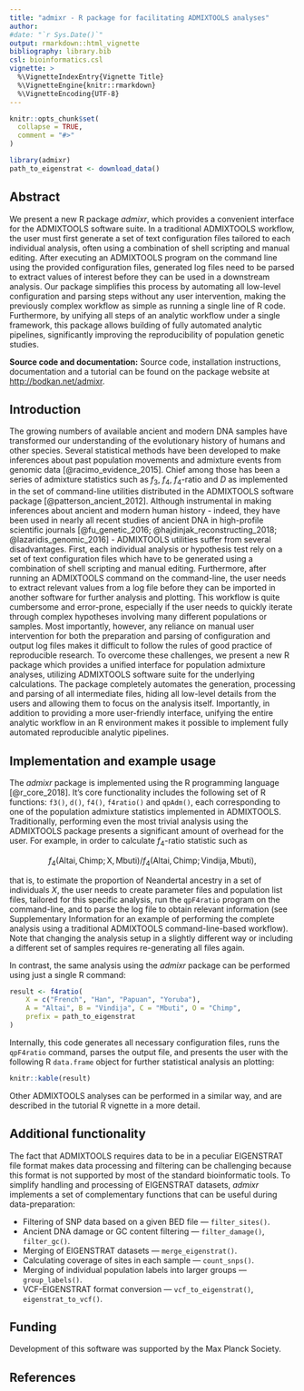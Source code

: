 ```yaml
---
title: "admixr - R package for facilitating ADMIXTOOLS analyses"
author:
#date: "`r Sys.Date()`"
output: rmarkdown::html_vignette
bibliography: library.bib
csl: bioinformatics.csl
vignette: >
  %\VignetteIndexEntry{Vignette Title}
  %\VignetteEngine{knitr::rmarkdown}
  %\VignetteEncoding{UTF-8}
---
```


```r
knitr::opts_chunk$set(
  collapse = TRUE,
  comment = "#>"
)

library(admixr)
path_to_eigenstrat <- download_data()
```

## Abstract

We present a new R package _admixr_, which provides a convenient interface for
the ADMIXTOOLS software suite. In a traditional ADMIXTOOLS workflow, the user
must first generate a set of text configuration files tailored to each
individual analysis, often using a combination of shell scripting and manual
editing. After executing an ADMIXTOOLS program on the command line using the
provided configuration files, generated log files need to be parsed to extract
values of interest before they can be used in a downstream analysis. Our
package simplifies this process by automating all low-level configuration and
parsing steps without any user intervention, making the previously complex
workflow as simple as running a single line of R code. Furthermore, by unifying
all steps of an analytic workflow under a single framework, this package allows
building of fully automated analytic pipelines, significantly improving the
reproducibility of population genetic studies.

**Source code and documentation:** Source code, installation instructions,
documentation and a tutorial can be found on the package website at
[http://bodkan.net/admixr](http://bodkan.net/admixr).

## Introduction

The growing numbers of available ancient and modern DNA samples have
transformed our understanding of the evolutionary history of humans and other
species. Several statistical methods have been developed to make inferences
about past population movements and admixture events from genomic data
[@racimo_evidence_2015]. Chief among those has been a series of admixture
statistics such as $f_3$, $f_4$, $f_4$-ratio and $D$ as implemented in the set
of command-line utilities distributed in the ADMIXTOOLS software package
[@patterson_ancient_2012]. Although instrumental in making inferences about
ancient and modern human history - indeed, they have been used in nearly all
recent studies of ancient DNA in high-profile scientific journals
[@fu_genetic_2016; @hajdinjak_reconstructing_2018; @lazaridis_genomic_2016] -
ADMIXTOOLS utilities suffer from several disadvantages. First, each individual
analysis or hypothesis test rely on a set of text configuration files which
have to be generated using a combination of shell scripting and manual editing.
Furthermore, after running an ADMIXTOOLS command on the command-line, the user
needs to extract relevant values from a log file before they can be imported in
another software for further analysis and plotting. This workflow is quite
cumbersome and error-prone, especially if the user needs to quickly iterate
through complex hypotheses involving many different populations or samples.
Most importantly, however, any reliance on manual user intervention for both
the preparation and parsing of configuration and output log files makes it
difficult to follow the rules of good practice of reproducible research. To
overcome these challenges, we present a new R package which provides a unified
interface for population admixture analyses, utilizing ADMIXTOOLS software
suite for the underlying calculations. The package completely automates the
generation, processing and parsing of all intermediate files, hiding all
low-level details from the users and allowing them to focus on the analysis
itself. Importantly, in addition to providing a more user-friendly interface,
unifying the entire analytic workflow in an R environment makes it possible to
implement fully automated reproducible analytic pipelines.


## Implementation and example usage

The _admixr_ package is implemented using the R programming language
[@r_core_2018]. It's core functionality includes the following set of R
functions: `f3()`, `d()`, `f4()`, `f4ratio()` and `qpAdm()`, each corresponding
to one of the population admixture statistics implemented in ADMIXTOOLS.
Traditionally, performing even the most trivial analysis using the ADMIXTOOLS
package presents a significant amount of overhead for the user. For example, in
order to calculate $f_4$-ratio statistic such as

$$f_4(\textrm{Altai}, \textrm{Chimp}; \textrm{X}, \textrm{Mbuti}) /
  f_4(\textrm{Altai}, \textrm{Chimp}; \textrm{Vindija}, \textrm{Mbuti}),$$

that is, to estimate the proportion of Neandertal ancestry in a set of
individuals $X$, the user needs to create parameter files and population list
files, tailored for this specific analysis, run the `qpF4ratio` program on the
command-line, and to parse the log file to obtain relevant information (see
Supplementary Information for an example of performing the complete analysis
using a traditional ADMIXTOOLS command-line-based workflow). Note that changing
the analysis setup in a slightly different way or including a different set of
samples requires re-generating all files again.

In contrast, the same analysis using the _admixr_ package can be performed
using just a single R command:

```r
result <- f4ratio(
    X = c("French", "Han", "Papuan", "Yoruba"),
    A = "Altai", B = "Vindija", C = "Mbuti", O = "Chimp",
    prefix = path_to_eigenstrat
)
```

Internally, this code generates all necessary configuration files, runs the
`qpF4ratio` command, parses the output file, and presents the user with the
following R `data.frame` object for further statistical analysis an plotting:

```r
knitr::kable(result)
```

Other ADMIXTOOLS analyses can be performed in a similar way, and are described
in the tutorial R vignette in a more detail.


## Additional functionality

The fact that ADMIXTOOLS requires data to be in a peculiar EIGENSTRAT file
format makes data processing and filtering can be challenging because this
format is not supported by most of the standard bioinformatic tools. To
simplify handling and processing of EIGENSTRAT datasets, _admixr_ implements a
set of complementary functions that can be useful during data-preparation:

* Filtering of SNP data based on a given BED file &mdash; `filter_sites()`.
* Ancient DNA damage or GC content filtering &mdash; `filter_damage()`, `filter_gc()`.
* Merging of EIGENSTRAT datasets &mdash; `merge_eigenstrat()`.
* Calculating coverage of sites in each sample &mdash; `count_snps()`.
* Merging of individual population labels into larger groups &mdash; `group_labels()`. 
* VCF-EIGENSTRAT format conversion &mdash; `vcf_to_eigenstrat()`, `eigenstrat_to_vcf()`.

## Funding

Development of this software was supported by the Max Planck Society.

## References
